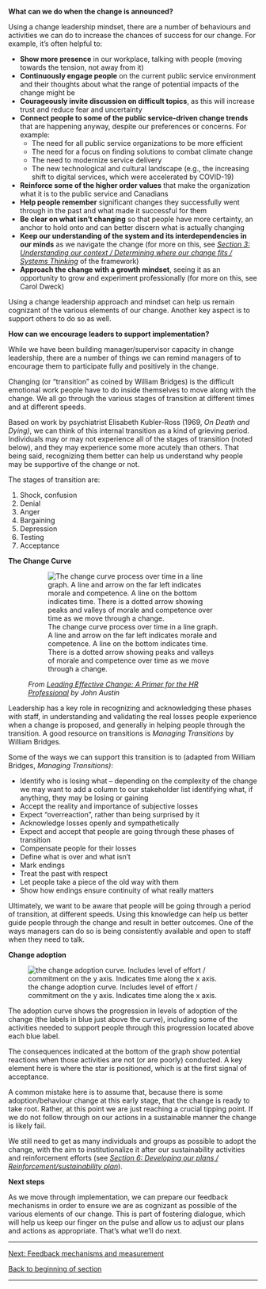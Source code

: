 '''What can we do when the change is announced?'''

Using a change leadership mindset, there are a number of behaviours and activities we can do to increase the chances of success for our change. For example, it’s often helpful to:

* '''Show more presence''' in our workplace, talking with people (moving towards the tension, not away from it)
* '''Continuously engage people''' on the current public service environment and their thoughts about what the range of potential impacts of the change might be
* '''Courageously invite discussion on difficult topics''', as this will increase trust and reduce fear and uncertainty
* '''Connect people to some of the public service-driven change trends''' that are happening anyway, despite our preferences or concerns. For example:
** The need for all public service organizations to be more efficient
** The need for a focus on finding solutions to combat climate change
** The need to modernize service delivery
** The new technological and cultural landscape (e.g., the increasing shift to digital services, which were accelerated by COVID-19)
* '''Reinforce some of the higher order values''' that make the organization what it is to the public service and Canadians
* '''Help people remember''' significant changes they successfully went through in the past and what made it successful for them
* '''Be clear on what isn’t changing''' so that people have more certainty, an anchor to hold onto and can better discern what is actually changing
* '''Keep our understanding of the system and its interdependencies in our minds''' as we navigate the change (for more on this, see ''[https://articles.alpha.canada.ca/framework-for-leading-change/determining-where-our-change-fits/ Section 3: Understanding our context / Determining where our change fits / Systems Thinking]'' of the framework)
* '''Approach the change with a growth mindset''', seeing it as an opportunity to grow and experiment professionally (for more on this, see Carol Dweck)

Using a change leadership approach and mindset can help us remain cognizant of the various elements of our change. Another key aspect is to support others to do so as well.

'''How can we encourage leaders to support implementation?'''

While we have been building manager/supervisor capacity in change leadership, there are a number of things we can remind managers of to encourage them to participate fully and positively in the change.

Changing (or “transition” as coined by William Bridges) is the difficult emotional work people have to do inside themselves to move along with the change. We all go through the various stages of transition at different times and at different speeds.

Based on work by psychiatrist Elisabeth Kubler-Ross (1969, ''On Death and Dying)'', we can think of this internal transition as a kind of grieving period. Individuals may or may not experience all of the stages of transition (noted below), and they may experience some more acutely than others. That being said, recognizing them better can help us understand why people may be supportive of the change or not.

The stages of transition are:

# Shock, confusion
# Denial
# Anger
# Bargaining
# Depression
# Testing
# Acceptance

'''The Change Curve'''

<figure>
<div class="figure">

[[File:FLC-change-curve.png|The change curve process over time in a line graph. A line and arrow on the far left indicates morale and competence. A line on the bottom indicates time. There is a dotted arrow showing peaks and valleys of morale and competence over time as we move through a change.]]

</div>
<figcaption>
''From'' [https://www.researchgate.net/publication/345819452_Leading_Effective_Change_A_Primer_for_the_HR_Professional ''Leading Effective Change: A Primer for the HR Professional''] ''by John Austin''

</figcaption>
</figure>
Leadership has a key role in recognizing and acknowledging these phases with staff, in understanding and validating the real losses people experience when a change is proposed, and generally in helping people through the transition. A good resource on transitions is ''Managing Transitions'' by William Bridges.

Some of the ways we can support this transition is to (adapted from William Bridges, ''Managing Transitions)'':

* Identify who is losing what – depending on the complexity of the change we may want to add a column to our stakeholder list identifying what, if anything, they may be losing or gaining
* Accept the reality and importance of subjective losses
* Expect “overreaction”, rather than being surprised by it
* Acknowledge losses openly and sympathetically
* Expect and accept that people are going through these phases of transition
* Compensate people for their losses
* Define what is over and what isn’t
* Mark endings
* Treat the past with respect
* Let people take a piece of the old way with them
* Show how endings ensure continuity of what really matters

Ultimately, we want to be aware that people will be going through a period of transition, at different speeds. Using this knowledge can help us better guide people through the change and result in better outcomes. One of the ways managers can do so is being consistently available and open to staff when they need to talk.

'''Change adoption'''

<div class="figure">

[[File:FLC-change-adoption.png|the change adoption curve. Includes level of effort / commitment on the y axis. Indicates time along the x axis.]]

</div>
The adoption curve shows the progression in levels of adoption of the change (the labels in blue just above the curve), including some of the activities needed to support people through this progression located above each blue label.

The consequences indicated at the bottom of the graph show potential reactions when those activities are not (or are poorly) conducted. A key element here is where the star is positioned, which is at the first signal of acceptance.

A common mistake here is to assume that, because there is some adoption/behaviour change at this early stage, that the change is ready to take root. Rather, at this point we are just reaching a crucial tipping point. If we do not follow through on our actions in a sustainable manner the change is likely fail.

We still need to get as many individuals and groups as possible to adopt the change, with the aim to institutionalize it after our sustainability activities and reinforcement efforts (see ''[https://articles.alpha.canada.ca/framework-for-leading-change/?page_id=381 Section 6: Developing our plans / Reinforcement/sustainability plan]'').

'''Next steps'''

As we move through implementation, we can prepare our feedback mechanisms in order to ensure we are as cognizant as possible of the various elements of our change. This is part of fostering dialogue, which will help us keep our finger on the pulse and allow us to adjust our plans and actions as appropriate. That’s what we’ll do next.


-----

[https://articles.alpha.canada.ca/framework-for-leading-change/setting-up-feedback-mechanisms-and-measuring-progress/ Next: Feedback mechanisms and measurement]

[https://articles.alpha.canada.ca/framework-for-leading-change/implementing-the-change/ Back to beginning of section]


-----
